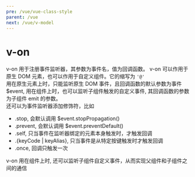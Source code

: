 ```yaml
---
pre: /vue/vue-class-style
parent: /vue
next: /vue/v-model
---
```

# v-on
v-on 用于注册事件监听器，其参数为事件名，值为回调函数。 v-on 可以作用于原生 DOM 元素，也可以作用于自定义组件。它的缩写为 <code>'@'</code>  
用在原生元素上时，只能监听原生 DOM 事件，且回调函数的默认参数为事件 $event, 用在组件上时，也可以监听子组件触发的自定义事件, 其回调函数的参数为子组件 emit 的参数。  
还可以为事件监听器添加修饰符，比如
* .stop, 会默认调用 $event.stopPropagation()
* .prevent, 会默认调用 $event.preventDefault()
* .self, 只当事件在监听器绑定的元素本身触发时，才触发回调
* .{keyCode | keyAlias}, 只当事件是从特定按键触发时才触发回调
* .once, 回调只触发一次

<CodePen html="/code/v-on/vue-directive-v-on.html" deps="/code/v-on/vue-directive.json" code="/code/v-on/vue-directive-v-on.js"/>

v-on 用在组件上时, 还可以监听子组件自定义事件，从而实现父组件和子组件之间的通信
<CodePen html="/code/v-on/vue-directive-v-on.html" deps="/code/v-on/vue-directive.json" code="/code/v-on/v-on-component.js"/>